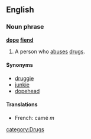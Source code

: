 ==English==

===Noun phrase===
'''[[dope]] [[fiend]]'''

# A person who [[abuse]]s [[drug]]s.

====Synonyms====
*[[druggie]]
*[[junkie]]
*[[dopehead]]
====Translations====
*French: camé ''m''

[[category:Drugs]]